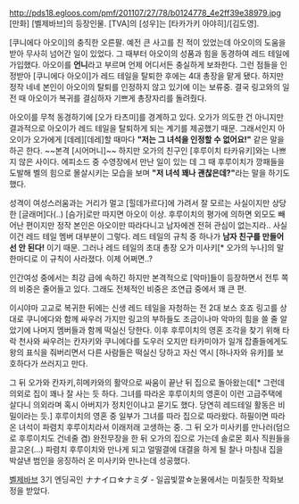 http://pds18.egloos.com/pmf/201107/27/78/b0124778_4e2ff39e38979.jpg
[만화] [벨제바브]의 등장인물. [TVA]의 [성우]는 [타카가키 아야히]/[김도영].

[쿠니에다 아오이]의 충직한 오른팔. 예전 큰 사고를 친 적이 있었는데 아오이의 도움을 받아 무사히 넘어간 일이 있었다. 그 때부터 아오이의 성품과 힘을 동경하여 레드 테일에 가입했다. 아오이를 '''언니'''라고 부르며 언제 어디서든 충실하게 보좌한다.
그런 점들을 인정받아 [쿠니에다 아오이]가 레드 테일을 탈퇴한 후에는 4대 총장을 맡게 됐다. 하지만 정작 네네 본인이 아오이의 탈퇴를 인정하지 않고 있기에 이는 보류중. 결국 링고와의 일전 때 아오이가 복귀를 결심하자 기쁘게 총장자리를 돌려줬다.

아오이를 무척 동경하기에 [오가 타츠미]를 경계하고 있다. 오가가 의도한 건 아니지만 결과적으로 아오이가 레드 테일을 탈퇴하게 되는 계기를 제공했기 때문. 그래서인지 아오이가 오가에게 [데레][데레]할 때마다 '''"저는 그 녀석을 인정할 수 없어요!"''' 같은 말을 하곤 한다. ~~본격 [시어머니]~~ 하지만 오가의 친구인 [후루이치 타카유키]와는 나쁘지 않은 사이다. 에피소드 중 수영장에서 만난 일이 있는 데 그 때 후루이치가 깡패들을 도발해 벨의 힘으로 몰살시키는 모습을 보며 '''"저 녀석 꽤나 괜찮은데?"'''라는 말을 하기도 했다.

성격이 여성스러움과는 거리가 멀고 [힐데가르다]에 가려서 잘 모르는 사실이지만 상당한 [글래머]다(..) [슴가]로만 따지면 아오이 이상. 후루이치의 평가에 의하면 외모도 빼어난 편이지만 정작 본인은 아오이만 따라다니고 남자에겐 전혀 관심이 없는지라.. 사실 이건 레드 테일 멤버 대부분이 그렇다. 레드 테일의 규칙 중 하나가 '''남자 친구를 만들어선 안 된다!''' 이기 때문. 그러나 레드 테일의 초대 총장 오가 미사키[* 오가의 누나]의 말 한마디로 이 규칙이 사라졌다. 이제 어쩌면..?

인간여성 중에서는 최강 급에 속하긴 하지만 본격적으로 [악마]들이 등장하면서 전투 쪽의 비중은 줄어들고 있다. 그래도 전체적인 비중은 조연급 중에서 꽤 큰 편.

이시야마 고교로  복귀한 뒤에는 신생 레드 테일을 자청하는 전 2대 보스 호죠 링고를 상대로 쿠니에다와 함께 싸우러 가지만 링고의 부하들도 조금이나마 악마의 힘을 쓸 줄 알았기에 나머지 멤버들과 함께 떡실신 당한다. 이후 후루이치의 영혼 조각을 찾기 위해 타락 천사와 싸우려는 칸자키와 쿠니에다를 도우러 오지만 타카미야가 일개 잡졸들에게도 왕의 표식을 줘버리면서 다른 사람들은 떡실신 당하고 자신 역시 [하나자와 유카]를 보호하다가 쓰러지고 만다.

그 뒤 오가와 칸자키,히메카와의 활약으로 싸움이 끝난 뒤 집으로 돌아왔는데[* 그런데 의외로 집이 꽤나 잘 사는 듯 하다. 그녀를 따라온 후루이치의 영혼이 이런 고급주택에 살다니 의외라며 혹시 아버지가 정치인이냐고 묻기도 했다. 당연히 레드테일 활동은 비밀이라는 듯.] 후루이치의 영혼 중 일부가 그녀를 따라 집으로 따라왔다. 하필이면 따라온 녀석이 파렴치 후루이치라서 이래저래 고생하는 중. 그 뒤 오가 미사키를 만나러(덤으로 후루이치도 건네줄 겸) 완전무장을 한 뒤 오가의 집으로 가는데 솔로몬 회사 직원들을 끌고온(...) 파렴치 후루이치와 만나게 되고 얼떨결에 대결을 하게 될 찰나 마침내 집을 박살낸 범인을 응징하러 온 미사키와 만나는데 성공했다. 

[[벨제바브]] 3기 엔딩곡인 ナナイロ☆ナミダ - 일곱빛깔☆눈물에서는 미칠듯한 작화보정을 받았다.
